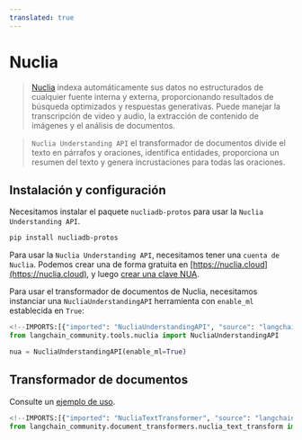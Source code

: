 ```yaml
---
translated: true
---
```


# Nuclia

>[Nuclia](https://nuclia.com) indexa automáticamente sus datos no estructurados de cualquier fuente interna
> y externa, proporcionando resultados de búsqueda optimizados y respuestas generativas.
> Puede manejar la transcripción de video y audio, la extracción de contenido de imágenes y el análisis de documentos.

>`Nuclia Understanding API` el transformador de documentos divide el texto en párrafos y oraciones,
> identifica entidades, proporciona un resumen del texto y genera incrustaciones para todas las oraciones.

## Instalación y configuración

Necesitamos instalar el paquete `nucliadb-protos` para usar la `Nuclia Understanding API`.

```bash
pip install nucliadb-protos
```

Para usar la `Nuclia Understanding API`, necesitamos tener una `cuenta de Nuclia`.
Podemos crear una de forma gratuita en [https://nuclia.cloud](https://nuclia.cloud),
y luego [crear una clave NUA](https://docs.nuclia.dev/docs/docs/using/understanding/intro).

Para usar el transformador de documentos de Nuclia, necesitamos instanciar una `NucliaUnderstandingAPI`
herramienta con `enable_ml` establecida en `True`:

```python
<!--IMPORTS:[{"imported": "NucliaUnderstandingAPI", "source": "langchain_community.tools.nuclia", "docs": "https://api.python.langchain.com/en/latest/tools/langchain_community.tools.nuclia.tool.NucliaUnderstandingAPI.html", "title": "Nuclia"}]-->
from langchain_community.tools.nuclia import NucliaUnderstandingAPI

nua = NucliaUnderstandingAPI(enable_ml=True)
```

## Transformador de documentos

Consulte un [ejemplo de uso](/docs/integrations/document_transformers/nuclia_transformer).

```python
<!--IMPORTS:[{"imported": "NucliaTextTransformer", "source": "langchain_community.document_transformers.nuclia_text_transform", "docs": "https://api.python.langchain.com/en/latest/document_transformers/langchain_community.document_transformers.nuclia_text_transform.NucliaTextTransformer.html", "title": "Nuclia"}]-->
from langchain_community.document_transformers.nuclia_text_transform import NucliaTextTransformer
```
